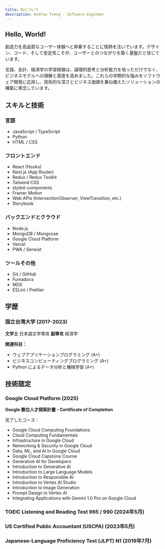 ```yaml
---
title: 私について
description: Andrew Tseng - Software Engineer
---
```


<section data-testid="about-section-introduction">

# Hello, World!

創造力を高品質なユーザー体験へと昇華することに情熱を注いでいます。デザイン、コード、そして安定性こそが、ユーザーとのつながりを築く基盤だと信じています。

言語、会計、経済学の学習経験は、論理的思考と分析能力を培っただけでなく、ビジネスモデルへの理解と感度を高めました。これらの学際的な強みをソフトウェア開発に応用し、技術的な深さとビジネス価値を兼ね備えたソリューションの構築に専念しています。

</section>

<section data-testid="about-section-skills">

## スキルと技術

### 言語

- JavaScript / TypeScript
- Python
- HTML / CSS

### フロントエンド

- React (Hooks)
- Next.js (App Router)
- Redux / Redux Toolkit
- Tailwind CSS
- styled-components
- Framer Motion
- Web APIs (IntersectionObserver, ViewTransition, etc.)
- Storybook

### バックエンドとクラウド

- Node.js
- MongoDB / Mongoose
- Google Cloud Platform
- Vercel
- PWA / Serwist

### ツールその他

- Git / GitHub
- Fumadocs
- MDX
- ESLint / Prettier

</section>

<section data-testid="about-section-education">

## 学歴

### 国立台湾大学 (2017-2023)

**文学士** 日本語文学専攻
**副専攻** 経済学

**関連科目：**

- ウェブアプリケーションプログラミング (A+)
- ビジネスコンピューティングプログラミング (A+)
- Python によるデータ分析と機械学習 (A+)

</section>

<section data-testid="about-section-certifications">

## 技術認定

### Google Cloud Platform (2025)

**Google 數位人才探索計畫 - Certificate of Completion**

完了したコース：

- Google Cloud Computing Foundations
- Cloud Computing Fundamentals
- Infrastructure in Google Cloud
- Networking & Security in Google Cloud
- Data, ML, and AI in Google Cloud
- Google Cloud Capstone Course
- Generative AI for Developers
- Introduction to Generative AI
- Introduction to Large Language Models
- Introduction to Responsible AI
- Introduction to Vertex AI Studio
- Introduction to Image Generation
- Prompt Design in Vertex AI
- Integrating Applications with Gemini 1.0 Pro on Google Cloud

### TOEIC Listening and Reading Test 965 / 990 (2024年5月)

### US Certified Public Accountant (USCPA) (2023年5月)

### Japanese-Language Proficiency Test (JLPT) N1 (2019年7月)

</section>
